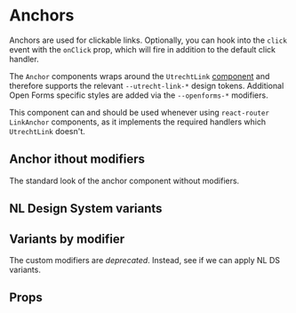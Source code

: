 

<Meta of={AnchorStories} />

# Anchors

Anchors are used for clickable links. Optionally, you can hook into the `click` event with the
`onClick` prop, which will fire in addition to the default click handler.

The `Anchor` components wraps around the `UtrechtLink`
[component](https://nl-design-system.github.io/utrecht/storybook/?path=/docs/css-link-readme--page)
and therefore supports the relevant `--utrecht-link-*` design tokens. Additional Open Forms specific
styles are added via the `--openforms-*` modifiers.

This component can and should be used whenever using `react-router` `LinkAnchor` components, as it
implements the required handlers which `UtrechtLink` doesn't.

## Anchor ithout modifiers

The standard look of the anchor component without modifiers.

<Canvas of={AnchorStories.Default} />

## NL Design System variants

<Canvas of={AnchorStories.Placeholder} />
<Canvas of={AnchorStories.Current} />

## Variants by modifier

The custom modifiers are _deprecated_. Instead, see if we can apply NL DS variants.

<Canvas>
  <Story of={AnchorStories.Hover} />
  <Story of={AnchorStories.Inherit} />
</Canvas>

## Props

<ArgTypes of={AnchorStories} />
